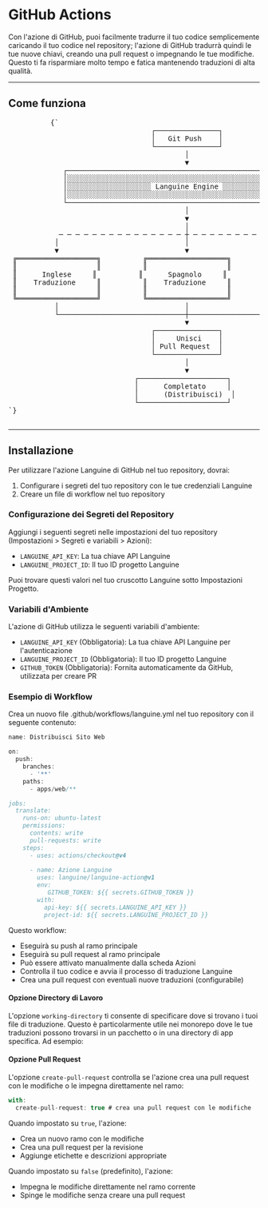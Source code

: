 # GitHub Actions

Con l'azione di GitHub, puoi facilmente tradurre il tuo codice semplicemente caricando il tuo codice nel repository; l'azione di GitHub tradurrà quindi le tue nuove chiavi, creando una pull request o impegnando le tue modifiche.
Questo ti fa risparmiare molto tempo e fatica mantenendo traduzioni di alta qualità.

---

## Come funziona



<div className="flex flex-col items-center justify-center p-4 mb-8 h-[400px] sm:h-[500px] md:h-[650px]">
        <pre
          className="p-4 text-sm leading-5 scale-[0.5] sm:scale-[0.65] md:scale-90 transform-gpu"
          style={{
            fontFamily: "monospace",
            whiteSpace: "pre",
            textAlign: "left",
          }}
        >
          {`
                                  ┌───────────────┐
                                  │   Git Push    │
                                  └───────────────┘
                                          │
                                          ▼
             ┌─────────────────────────────────────────────────────────┐
             │░░░░░░░░░░░░░░░░░░░░░░░░░░░░░░░░░░░░░░░░░░░░░░░░░░░░░░░░░│
             │░░░░░░░░░░░░░░░░░░░░ Languine Engine ░░░░░░░░░░░░░░░░░░░░│
             │░░░░░░░░░░░░░░░░░░░░░░░░░░░░░░░░░░░░░░░░░░░░░░░░░░░░░░░░░│
             └─────────────────────────────────────────────────────────┘
                                          │
                                          ▼
                                          │
            ─ ─ ─ ─ ─ ─ ─ ─ ─ ─ ─ ─ ─ ─ ─ ┼ ─ ─ ─ ─ ─ ─ ─ ─ ─ ─ ─ ─ ─ ─ ─
           │                              │                              │
           ▼                              ▼                              ▼
 ╔═══════════════════╗          ╔═══════════════════╗          ╔═══════════════════╗
 ║                   ║          ║                   ║          ║                   ║
 ║      Inglese     ║          ║      Spagnolo     ║          ║      Giapponese   ║
 ║    Traduzione     ║          ║    Traduzione     ║          ║     Traduzione    ║
 ║                   ║          ║                   ║          ║                   ║
 ╚═══════════════════╝          ╚═══════════════════╝          ╚═══════════════════╝
           │                              │                              │
           └──────────────────────────────┼──────────────────────────────┘
                                          ▼
                                  ┌───────────────┐
                                  │     Unisci    │
                                  │ Pull Request  │
                                  └───────────────┘
                                          │
                                          ▼
                              ┌─────────────────────┐
                              │      Completato     │
                              │      (Distribuisci)  │
                              └─────────────────────┘
`}
        </pre>
      </div>

---

## Installazione

Per utilizzare l'azione Languine di GitHub nel tuo repository, dovrai:

1. Configurare i segreti del tuo repository con le tue credenziali Languine
2. Creare un file di workflow nel tuo repository

### Configurazione dei Segreti del Repository

Aggiungi i seguenti segreti nelle impostazioni del tuo repository (Impostazioni > Segreti e variabili > Azioni):

- `LANGUINE_API_KEY`: La tua chiave API Languine
- `LANGUINE_PROJECT_ID`: Il tuo ID progetto Languine

Puoi trovare questi valori nel tuo cruscotto Languine sotto Impostazioni Progetto.



### Variabili d'Ambiente

L'azione di GitHub utilizza le seguenti variabili d'ambiente:
- `LANGUINE_API_KEY` (Obbligatoria): La tua chiave API Languine per l'autenticazione
- `LANGUINE_PROJECT_ID` (Obbligatoria): Il tuo ID progetto Languine 
- `GITHUB_TOKEN` (Obbligatoria): Fornita automaticamente da GitHub, utilizzata per creare PR

### Esempio di Workflow

Crea un nuovo file .github/workflows/languine.yml nel tuo repository con il seguente contenuto:

```ts title=".github/workflows/release.yml"
name: Distribuisci Sito Web

on:
  push:
    branches:
      - '**'
    paths:
      - apps/web/**

jobs:
  translate:
    runs-on: ubuntu-latest
    permissions:
      contents: write
      pull-requests: write
    steps:
      - uses: actions/checkout@v4
      
      - name: Azione Languine
        uses: languine/languine-action@v1
        env:
           GITHUB_TOKEN: ${{ secrets.GITHUB_TOKEN }}
        with:
          api-key: ${{ secrets.LANGUINE_API_KEY }}
          project-id: ${{ secrets.LANGUINE_PROJECT_ID }}
```
 
 Questo workflow:
- Eseguirà su push al ramo principale
- Eseguirà su pull request al ramo principale
- Può essere attivato manualmente dalla scheda Azioni
- Controlla il tuo codice e avvia il processo di traduzione Languine
- Crea una pull request con eventuali nuove traduzioni (configurabile)

#### Opzione Directory di Lavoro

L'opzione `working-directory` ti consente di specificare dove si trovano i tuoi file di traduzione. Questo è particolarmente utile nei monorepo dove le tue traduzioni possono trovarsi in un pacchetto o in una directory di app specifica. Ad esempio:

#### Opzione Pull Request

L'opzione `create-pull-request` controlla se l'azione crea una pull request con le modifiche o le impegna direttamente nel ramo:

```typescript title=".github/workflows/languine.yml"
with:
  create-pull-request: true # crea una pull request con le modifiche
```

Quando impostato su `true`, l'azione:
- Crea un nuovo ramo con le modifiche
- Crea una pull request per la revisione
- Aggiunge etichette e descrizioni appropriate

Quando impostato su `false` (predefinito), l'azione:
- Impegna le modifiche direttamente nel ramo corrente
- Spinge le modifiche senza creare una pull request